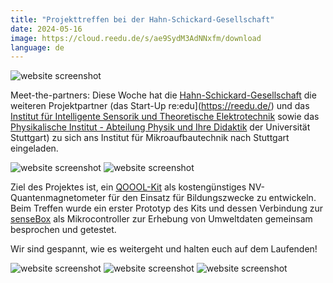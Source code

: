 ```yaml
---
title: "Projekttreffen bei der Hahn-Schickard-Gesellschaft"
date: 2024-05-16
image: https://cloud.reedu.de/s/ae9SydM3AdNNxfm/download
language: de
---
```


![website screenshot](https://cloud.reedu.de/s/kfSTTq4r7jNxRr5/download)

Meet-the-partners: Diese Woche hat die [Hahn-Schickard-Gesellschaft](https://www.hahn-schickard.de/) die weiteren Projektpartner (das Start-Up re:edu](https://reedu.de/) und das [Institut für Intelligente Sensorik und Theoretische Elektrotechnik](https://www.iis.uni-stuttgart.de/de/) sowie das [Physikalische Institut - Abteilung Physik und Ihre Didaktik](https://www.pi5.uni-stuttgart.de/de/forschung/physik-und-ihre-didaktik/) der Universität Stuttgart) zu sich ans Institut für Mikroaufbautechnik nach Stuttgart eingeladen.

![website screenshot](https://cloud.reedu.de/s/8dwqSpRyxFnpWDm/download)
![website screenshot](https://cloud.reedu.de/s/bgJ5SYHB7xn3fNd/download)

Ziel des Projektes ist, ein [QOOOL-Kit](https://qoool-sensing.org/de/vision) als kostengünstiges NV-Quantenmagnetometer für den Einsatz für Bildungszwecke zu entwickeln. Beim Treffen wurde ein erster Prototyp des Kits und dessen Verbindung zur [senseBox](https://sensebox.de/) als Mikrocontroller zur Erhebung von Umweltdaten gemeinsam besprochen und getestet.

Wir sind gespannt, wie es weitergeht und halten euch auf dem Laufenden!

![website screenshot](https://cloud.reedu.de/s/w7J5WNCjZxpdCEJ/download)
![website screenshot](https://cloud.reedu.de/s/4TMqdC7mpPsyiQD/download)
![website screenshot](https://cloud.reedu.de/s/CzGc6j347sJ9Q2w/download)
